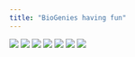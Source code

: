 ```yaml
---
title: "BioGenies having fun"
---
```


![](fig/20240131_144914.jpg)
![](fig/IMG_1174.jpeg)
![](fig/20240221_124958.jpg)
![](fig/20240306_195149.jpg)
![](fig/20240117_200548.jpg)
![](fig/DSC_3041.jpeg)
![](fig/20230804_160927.jpg)